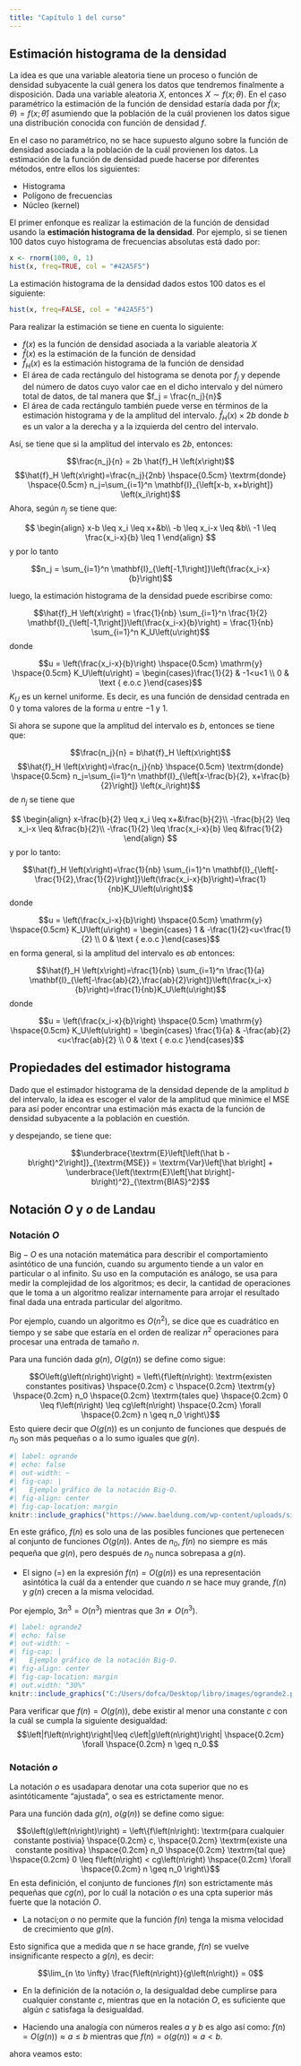 ```yaml
---
title: "Capítulo 1 del curso"
---
```


## Estimación histograma de la densidad

\newcommand{\lr}[1]{\left(#1\right)}
\newcommand{\var}[1]{\textrm{Var}\left[#1\right]}
\newcommand{\esp}[1]{\textrm{E}\left[#1\right]}
\newcommand{\rm}[1]{\textrm{#1}}

La idea es que una variable aleatoria tiene un proceso o función de densidad subyacente la cuál genera los datos que tendremos finalmente a disposición. Dada una variable aleatoria $X$, entonces $X \sim f\left(x;\theta\right)$. En el caso paramétrico la estimación de la función de densidad estaría dada por $\hat f \left(x;\theta\right) = f\left(x;\hat{\theta}\right)$ asumiendo que la población de la cuál provienen los datos sigue una distribución conocida con función de densidad $f$.

En el caso no paramétrico, no se hace supuesto alguno sobre la función de densidad asociada a la población de la cuál provienen los datos. La estimación de la función de densidad puede hacerse por diferentes métodos, entre ellos los siguientes:

-   Histograma
-   Polígono de frecuencias
-   Núcleo (kernel)

El primer enfonque es realizar la estimación de la función de densidad usando la **estimación histograma de la densidad**. Por ejemplo, si se tienen 100 datos cuyo histograma de frecuencias absolutas está dado por:

```r
x <- rnorm(100, 0, 1)
hist(x, freq=TRUE, col = "#42A5F5")
```

La estimación histograma de la densidad dados estos 100 datos es el siguiente:

```r
hist(x, freq=FALSE, col = "#42A5F5")
```

Para realizar la estimación se tiene en cuenta lo siguiente:

-   $f\left(x\right)$ es la función de densidad asociada a la variable aleatoria $X$
-   $\hat{f}\left(x\right)$ es la estimación de la función de densidad
-   $\hat f_H \left(x\right)$ es la estimación histograma de la función de densidad
-   El área de cada rectángulo del histograma se denota por $f_j$ y depende del número de datos cuyo valor cae en el dicho intervalo y del número total de datos, de tal manera que $f_j = \frac{n_j}{n}$
-   El área de cada rectángulo también puede verse en términos de la estimación histograma y de la amplitud del intervalo. $\hat{f}_H \left(x\right) \times 2b$ donde $b$ es un valor a la derecha y a la izquierda del centro del intervalo.

Así, se tiene que si la amplitud del intervalo es $2b$, entonces:

$$\frac{n_j}{n} = 2b \hat{f}_H \left(x\right)$$ $$\hat{f}_H \left(x\right)=\frac{n_j}{2nb} \hspace{0.5cm} \textrm{donde} \hspace{0.5cm} n_j=\sum_{i=1}^n \mathbf{I}_{\left[x-b, x+b\right]} \left(x_i\right)$$ Ahora, según $n_j$ se tiene que:

$$ 
\begin{align}
x-b \leq x_i \leq x+&b\\
-b \leq x_i-x \leq &b\\
-1 \leq \frac{x_i-x}{b} \leq 1
\end{align}
$$ y por lo tanto

$$n_j = \sum_{i=1}^n \mathbf{I}_{\left[-1,1\right]}\left(\frac{x_i-x}{b}\right)$$

luego, la estimación histograma de la densidad puede escribirse como:

$$\hat{f}_H \left(x\right) = \frac{1}{nb} \sum_{i=1}^n \frac{1}{2} \mathbf{I}_{\left[-1,1\right]}\left(\frac{x_i-x}{b}\right) = \frac{1}{nb} \sum_{i=1}^n K_U\left(u\right)$$ donde

$$u = \left(\frac{x_i-x}{b}\right) \hspace{0.5cm} \mathrm{y} \hspace{0.5cm} K_U\left(u\right) = \begin{cases}\frac{1}{2} & -1<u<1 \\ 0 & \text { e.o.c }\end{cases}$$ $K_U$ es un kernel uniforme. Es decir, es una función de densidad centrada en $0$ y toma valores de la forma $u$ entre $-1$ y $1$.

Si ahora se supone que la amplitud del intervalo es $b$, entonces se tiene que:

$$\frac{n_j}{n} = b\hat{f}_H \left(x\right)$$ $$\hat{f}_H \left(x\right)=\frac{n_j}{nb} \hspace{0.5cm} \textrm{donde} \hspace{0.5cm} n_j=\sum_{i=1}^n \mathbf{I}_{\left[x-\frac{b}{2}, x+\frac{b}{2}\right]} \left(x_i\right)$$ de $n_j$ se tiene que

$$ 
\begin{align}
x-\frac{b}{2} \leq x_i \leq x+&\frac{b}{2}\\
-\frac{b}{2} \leq x_i-x \leq &\frac{b}{2}\\
-\frac{1}{2} \leq \frac{x_i-x}{b} \leq &\frac{1}{2}
\end{align}
$$ y por lo tanto:

$$\hat{f}_H \left(x\right)=\frac{1}{nb} \sum_{i=1}^n \mathbf{I}_{\left[-\frac{1}{2},\frac{1}{2}\right]}\left(\frac{x_i-x}{b}\right)=\frac{1}{nb}K_U\left(u\right)$$ donde

$$u = \left(\frac{x_i-x}{b}\right) \hspace{0.5cm} \mathrm{y} \hspace{0.5cm} K_U\left(u\right) = \begin{cases} 1 & -\frac{1}{2}<u<\frac{1}{2} \\ 0 & \text { e.o.c }\end{cases}$$ en forma general, si la amplitud del intervalo es $ab$ entonces:

$$\hat{f}_H \left(x\right)=\frac{1}{nb} \sum_{i=1}^n \frac{1}{a} \mathbf{I}_{\left[-\frac{ab}{2},\frac{ab}{2}\right]}\left(\frac{x_i-x}{b}\right)=\frac{1}{nb}K_U\left(u\right)$$ donde

$$u = \left(\frac{x_i-x}{b}\right) \hspace{0.5cm} \mathrm{y} \hspace{0.5cm} K_U\left(u\right) = \begin{cases} \frac{1}{a} & -\frac{ab}{2}<u<\frac{ab}{2} \\ 0 & \text { e.o.c }\end{cases}$$ 

## Propiedades del estimador histograma

Dado que el estimador histograma de la densidad depende de la amplitud $b$ del intervalo, la idea es escoger el valor de la amplitud que minimice el $\textrm{MSE}$ para así poder encontrar una estimación más exacta de la función de densidad subyacente a la población en cuestión.

\begin{align}
\var{\hat b - b} &= \esp{\lr{\hat b - b}^2} - \lr{\esp{\hat b - b}}^2\\
\var{\hat b} &= \underbrace{\esp{\lr{\hat b - b}^2}}_{\textrm{MSE}} - \underbrace{\lr{\esp{\hat b}-b}^2}_{\textrm{BIAS}^2}\\
\end{align}

y despejando, se tiene que:

$$\underbrace{\esp{\lr{\hat b - b}^2}}_{\rm{MSE}} = \var{\hat b} + \underbrace{\lr{\esp{\hat b}-b}^2}_{\textrm{BIAS}^2}$$

## Notación $O$ y $o$ de Landau

### Notación $O$

$\textrm{Big}-O$ es una notación matemática para describir el comportamiento asintótico de una función, cuando su argumento tiende a un valor en particular o al infinito. Su uso en la computación es análogo, se usa para medir la complejidad de los algoritmos; es decir, la cantidad de operaciones que le toma a un algoritmo realizar internamente para arrojar el resultado final dada una entrada particular del algoritmo.

Por ejemplo, cuando un algoritmo es $O\lr{n^2}$, se dice que es cuadrático en tiempo y se sabe que estaría en el orden de realizar $n^2$ operaciones para procesar una entrada de tamaño $n$.

Para una función dada $g\lr{n}$, $O\lr{g\lr{n}}$ se define como sigue:

$$O\lr{g\lr{n}} = \left\{f\lr{n}: \textrm{existen constantes positivas} \hspace{0.2cm} c \hspace{0.2cm} \textrm{y} \hspace{0.2cm} n_0 \hspace{0.2cm} \textrm{tales que} \hspace{0.2cm} 0 \leq f\lr{n} \leq cg\lr{n} \hspace{0.2cm} \forall \hspace{0.2cm} n \geq n_0 \right\}$$
Esto quiere decir que $O\lr{g\lr{n}}$ es un conjunto de funciones que después de $n_0$ son más pequeñas o a lo sumo iguales que $g\lr{n}$.

```r
#| label: ogrande
#| echo: false
#| out-width: ~
#| fig-cap: |
#|   Ejemplo gráfico de la notación Big-O.
#| fig-align: center
#| fig-cap-location: margin
knitr::include_graphics("https://www.baeldung.com/wp-content/uploads/sites/4/2021/06/ogn-292x300-1.png", dpi = 270)
```
En este gráfico, $f\lr{n}$ es solo una de las posibles funciones que pertenecen al conjunto de funciones $O\lr{g\lr{n}}$. Antes de $n_0$, $f\lr{n}$ no siempre es más pequeña que $g\lr{n}$, pero después de $n_0$ nunca sobrepasa a $g\lr{n}$.

- El signo $\lr{=}$ en la expresión $f\lr{n}=O\lr{g\lr{n}}$ es una representación asintótica la cuál da a entender que cuando $n$ se hace muy grande, $f\lr{n}$ y $g\lr{n}$ crecen a la misma velocidad.

Por ejemplo, $3n^3=O\lr{n^3}$ mientras que $3n\ne O\lr{n^3}$.

```r
#| label: ogrande2
#| echo: false
#| out-width: ~
#| fig-cap: |
#|   Ejemplo gráfico de la notación Big-O.
#| fig-align: center
#| fig-cap-location: margin
#| out.width: "30%"
knitr::include_graphics("C:/Users/dofca/Desktop/libro/images/ogrande2.png", dpi = 270)
```

Para verificar que $f\lr{n} = O\lr{g\lr{n}}$, debe existir al menor una constante $c$ con la cuál se cumpla la siguiente desigualdad:
$$\left|f\lr{n}\right|\leq c\left|g\lr{n}\right| \hspace{0.2cm} \forall \hspace{0.2cm} n \geq n_0.$$

### Notación $o$

La notación $o$ es usadapara denotar una cota superior que no es asintóticamente "ajustada", o sea es estrictamente menor.

Para una función dada $g\lr{n}$, $o\lr{g\lr{n}}$ se define como sigue:

$$o\lr{g\lr{n}} = \left\{f\lr{n}: \textrm{para cualquier constante postivia} \hspace{0.2cm} c, \hspace{0.2cm} \textrm{existe una constante positiva} \hspace{0.2cm} n_0 \hspace{0.2cm} \textrm{tal que} \hspace{0.2cm} 0 \leq f\lr{n} < cg\lr{n} \hspace{0.2cm} \forall \hspace{0.2cm} n \geq n_0 \right\}$$
En esta definición, el conjunto de funciones $f\lr{n}$ son estrictamente más pequeñas que $cg\lr{n}$, por lo cuál la notación $o$ es una cpta superior más fuerte que la notación $O$.

- La notaci;on $o$ no permite que la función $f\lr{n}$ tenga la misma velocidad de crecimiento que $g\lr{n}$.

Esto significa que a medida que $n$ se hace grande, $f\lr{n}$ se vuelve insignificante respecto a $g\lr{n}$, es decir:

$$\lim_{n \to \infty} \frac{f\lr{n}}{g\lr{n}} = 0$$

- En la definición de la notación $o$, la desigualdad debe cumplirse para cualquier constante $c$, mientras que en la notación $O$, es suficiente que algún $c$ satisfaga la desigualdad.

- Haciendo una analogía con números reales $a$ y $b$ es algo así como:
$f\lr{n}=O\lr{g\lr{n}} \approx a\leq b$ mientras que $f\lr{n}=o\lr{g\lr{n}} \approx a < b$.

ahora veamos esto: